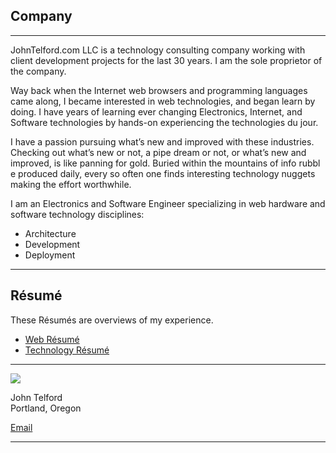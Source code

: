 
##  Company

<hr/>

JohnTelford.com LLC is a  technology consulting company working with client  development projects for the last 30 years. I am the sole proprietor of the company.


Way back when the Internet web browsers and programming languages came along, I became interested in web technologies, and began learn by doing. I have years of learning ever changing Electronics, Internet, and Software technologies by hands-on experiencing the technologies du jour.

I have a passion pursuing what’s new and improved with these industries. Checking out what’s new or not, a pipe dream or not, or what’s new and improved, is like panning for gold. Buried within the mountains of info rubbl
e produced daily, every so often one finds interesting technology nuggets making the effort worthwhile.

I am an Electronics and Software Engineer specializing in web hardware and software technology disciplines:

- Architecture
- Development
- Deployment

<hr/>

## Résumé

These Résumés are overviews of my experience. 

- [Web Résumé](webresume)
- [Technology Résumé](techresume)

<hr/>

<Image src="/mugShot.png" height={100} width={125} />

John Telford  
Portland, Oregon
<p><a href="mailto:john@johntelford.com">Email</a></p>

<hr/>